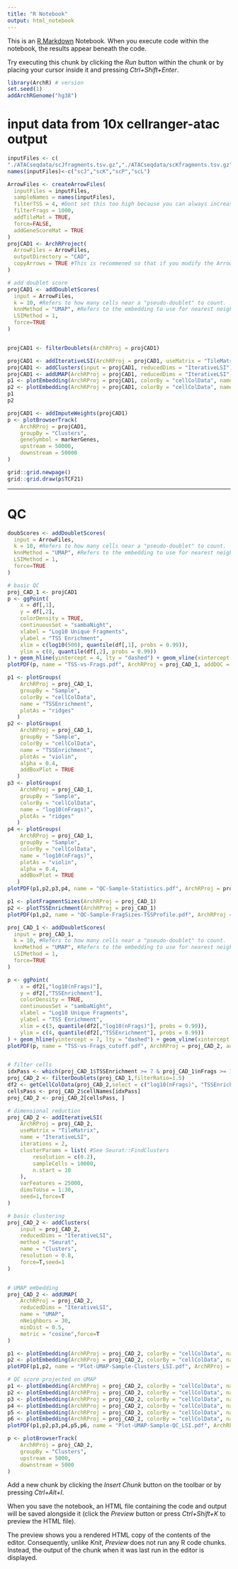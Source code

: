 ```yaml
---
title: "R Notebook"
output: html_notebook
---
```


This is an [R Markdown](http://rmarkdown.rstudio.com) Notebook. When you execute code within the notebook, the results appear beneath the code. 

Try executing this chunk by clicking the *Run* button within the chunk or by placing your cursor inside it and pressing *Ctrl+Shift+Enter*. 

```r
library(ArchR) # version 
set.seed(1)
addArchRGenome("hg38")
```

# input data from 10x cellranger-atac output
```r
inputFiles <- c(
"./ATACseqdata/scJfragments.tsv.gz","./ATACseqdata/scKfragments.tsv.gz","./ATACseqdata/scPfragments.tsv.gz","./ATACseqdata/scLfragments.tsv.gz")
names(inputFiles)<-c("scJ","scK","scP","scL")
```

```r
ArrowFiles <- createArrowFiles(
  inputFiles = inputFiles,
  sampleNames = names(inputFiles),
  filterTSS = 4, #Dont set this too high because you can always increase later
  filterFrags = 1000, 
  addTileMat = TRUE,
  force=FALSE,
  addGeneScoreMat = TRUE
)
projCAD1 <- ArchRProject(
  ArrowFiles = ArrowFiles, 
  outputDirectory = "CAD",
  copyArrows = TRUE #This is recommened so that if you modify the Arrow files you have an original copy for later usage.
)

# add doublet score
projCAD1 <- addDoubletScores(
  input = ArrowFiles,
  k = 10, #Refers to how many cells near a "pseudo-doublet" to count.
  knnMethod = "UMAP", #Refers to the embedding to use for nearest neighbor search.
  LSIMethod = 1,
  force=TRUE
)


projCAD1 <- filterDoublets(ArchRProj = projCAD1)
```
```r
projCAD1 <- addIterativeLSI(ArchRProj = projCAD1, useMatrix = "TileMatrix", name = "IterativeLSI")
projCAD1 <- addClusters(input = projCAD1, reducedDims = "IterativeLSI")
projCAD1 <- addUMAP(ArchRProj = projCAD1, reducedDims = "IterativeLSI")
p1 <- plotEmbedding(ArchRProj = projCAD1, colorBy = "cellColData", name = "Sample", embedding = "UMAP")
p2 <- plotEmbedding(ArchRProj = projCAD1, colorBy = "cellColData", name = "Clusters", embedding = "UMAP")
p1
p2
```
 

```r
projCAD1 <- addImputeWeights(projCAD1)
p <- plotBrowserTrack(
    ArchRProj = projCAD1, 
    groupBy = "Clusters", 
    geneSymbol = markerGenes, 
    upstream = 50000,
    downstream = 50000
)

grid::grid.newpage()
grid::grid.draw(p$TCF21)
```




---
# QC
```r
doubScores <- addDoubletScores(
  input = ArrowFiles,
  k = 10, #Refers to how many cells near a "pseudo-doublet" to count.
  knnMethod = "UMAP", #Refers to the embedding to use for nearest neighbor search.
  LSIMethod = 1,
  force=TRUE
)

# basic QC 
proj_CAD_1 <- projCAD1
p <- ggPoint(
    x = df[,1], 
    y = df[,2], 
    colorDensity = TRUE,
    continuousSet = "sambaNight",
    xlabel = "Log10 Unique Fragments",
    ylabel = "TSS Enrichment",
    xlim = c(log10(500), quantile(df[,1], probs = 0.99)),
    ylim = c(0, quantile(df[,2], probs = 0.99))
) + geom_hline(yintercept = 4, lty = "dashed") + geom_vline(xintercept = 3, lty = "dashed")
plotPDF(p, name = "TSS-vs-Frags.pdf", ArchRProj = proj_CAD_1, addDOC = FALSE)

p1 <- plotGroups(
    ArchRProj = proj_CAD_1, 
    groupBy = "Sample", 
    colorBy = "cellColData", 
    name = "TSSEnrichment",
    plotAs = "ridges"
   )
p2 <- plotGroups(
    ArchRProj = proj_CAD_1, 
    groupBy = "Sample", 
    colorBy = "cellColData", 
    name = "TSSEnrichment",
    plotAs = "violin",
    alpha = 0.4,
    addBoxPlot = TRUE
   )
p3 <- plotGroups(
    ArchRProj = proj_CAD_1, 
    groupBy = "Sample", 
    colorBy = "cellColData", 
    name = "log10(nFrags)",
    plotAs = "ridges"
   )
p4 <- plotGroups(
    ArchRProj = proj_CAD_1, 
    groupBy = "Sample", 
    colorBy = "cellColData", 
    name = "log10(nFrags)",
    plotAs = "violin",
    alpha = 0.4,
    addBoxPlot = TRUE
   )
plotPDF(p1,p2,p3,p4, name = "QC-Sample-Statistics.pdf", ArchRProj = proj_CAD_1, addDOC = FALSE, width = 4, height = 4)

p1 <- plotFragmentSizes(ArchRProj = proj_CAD_1)
p2 <- plotTSSEnrichment(ArchRProj = proj_CAD_1)
plotPDF(p1,p2, name = "QC-Sample-FragSizes-TSSProfile.pdf", ArchRProj = proj_CAD_1, addDOC = FALSE, width = 5, height = 5)

```
```r
proj_CAD_1 <- addDoubletScores(
  input = proj_CAD_1,
  k = 10, #Refers to how many cells near a "pseudo-doublet" to count.
  knnMethod = "UMAP", #Refers to the embedding to use for nearest neighbor search.
  LSIMethod = 1,
  force=TRUE
)
```





```r
p <- ggPoint(
    x = df2[,"log10(nFrags)"], 
    y = df2[,"TSSEnrichment"], 
    colorDensity = TRUE,
    continuousSet = "sambaNight",
    xlabel = "Log10 Unique Fragments",
    ylabel = "TSS Enrichment",
    xlim = c(3, quantile(df2[,"log10(nFrags)"], probs = 0.99)),
    ylim = c(4, quantile(df2[,"TSSEnrichment"], probs = 0.99))
) + geom_hline(yintercept = 7, lty = "dashed") + geom_vline(xintercept = 4, lty = "dashed")
plotPDF(p, name = "TSS-vs-Frags_cutoff.pdf", ArchRProj = proj_CAD_2, addDOC = FALSE)


# filter cells
idxPass <- which(proj_CAD_1$TSSEnrichment >= 7 & proj_CAD_1$nFrags >= 10000)
proj_CAD_2 <- filterDoublets(proj_CAD_1,filterRatio=1.5)
df2 <- getCellColData(proj_CAD_2,select = c("log10(nFrags)", "TSSEnrichment"))
cellsPass <- proj_CAD_2$cellNames[idxPass]
proj_CAD_2 <- proj_CAD_2[cellsPass, ]

# dimensional reduction
proj_CAD_2 <- addIterativeLSI(
    ArchRProj = proj_CAD_2,
    useMatrix = "TileMatrix", 
    name = "IterativeLSI", 
    iterations = 2, 
    clusterParams = list( #See Seurat::FindClusters
        resolution = c(0.2), 
        sampleCells = 10000, 
        n.start = 10
    ), 
    varFeatures = 25000, 
    dimsToUse = 1:30,
    seed=1,force=T
)

# basic clustering 
proj_CAD_2 <- addClusters(
    input = proj_CAD_2,
    reducedDims = "IterativeLSI",
    method = "Seurat",
    name = "Clusters",
    resolution = 0.8,
    force=T,seed=1
)


# UMAP embedding
proj_CAD_2 <- addUMAP(
    ArchRProj = proj_CAD_2, 
    reducedDims = "IterativeLSI", 
    name = "UMAP", 
    nNeighbors = 30, 
    minDist = 0.5, 
    metric = "cosine",force=T
)

p1 <- plotEmbedding(ArchRProj = proj_CAD_2, colorBy = "cellColData", name = "Sample", embedding = "UMAP")
p2 <- plotEmbedding(ArchRProj = proj_CAD_2, colorBy = "cellColData", name = "Clusters", embedding = "UMAP")
plotPDF(p1,p2, name = "Plot-UMAP-Sample-Clusters_LSI.pdf", ArchRProj = proj_CAD_2, addDOC = FALSE, width = 5, height = 5)

# QC score projected on UMAP
p1 <- plotEmbedding(ArchRProj = proj_CAD_2, colorBy = "cellColData", name = "DoubletEnrichment", embedding = "UMAP")
p2 <- plotEmbedding(ArchRProj = proj_CAD_2, colorBy = "cellColData", name = "DoubletScore", embedding = "UMAP")
p3 <- plotEmbedding(ArchRProj = proj_CAD_2, colorBy = "cellColData", name = "PromoterRatio", embedding = "UMAP")
p4 <- plotEmbedding(ArchRProj = proj_CAD_2, colorBy = "cellColData", name = "NucleosomeRatio", embedding = "UMAP")
p5 <- plotEmbedding(ArchRProj = proj_CAD_2, colorBy = "cellColData", name = "TSSEnrichment", embedding = "UMAP")
p6 <- plotEmbedding(ArchRProj = proj_CAD_2, colorBy = "cellColData", name = "nFrags", embedding = "UMAP")
plotPDF(p1,p2,p3,p4,p5,p6, name = "Plot-UMAP-Sample-QC_LSI.pdf", ArchRProj = proj_CAD_2, addDOC = FALSE, width = 5, height = 5)

```
```r
p <- plotBrowserTrack(
    ArchRProj = proj_CAD_2, 
    groupBy = "Clusters",
    upstream = 5000,
    downstream = 5000
)
```

Add a new chunk by clicking the *Insert Chunk* button on the toolbar or by pressing *Ctrl+Alt+I*.

When you save the notebook, an HTML file containing the code and output will be saved alongside it (click the *Preview* button or press *Ctrl+Shift+K* to preview the HTML file).

The preview shows you a rendered HTML copy of the contents of the editor. Consequently, unlike *Knit*, *Preview* does not run any R code chunks. Instead, the output of the chunk when it was last run in the editor is displayed.
